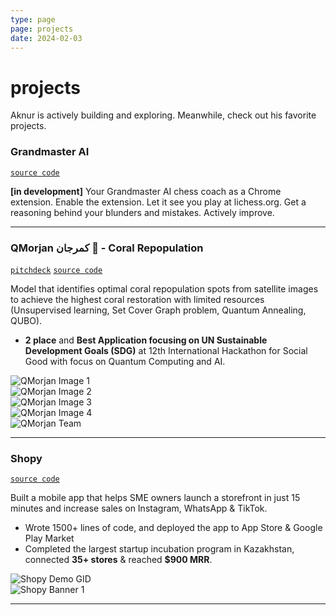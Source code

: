 ```yaml
---
type: page
page: projects
date: 2024-02-03
---
```



# projects

<Callout type="info" emoji="👾">
  Aknur is actively building and exploring. Meanwhile, check out his favorite projects.
</Callout>

### Grandmaster AI
[```source code```](https://github.com/akoQassym/grandmaster-ai)

**[in development]** Your Grandmaster AI chess coach as a Chrome extension. Enable the extension. Let it see you play at lichess.org. Get a reasoning behind your blunders and mistakes. Actively improve.

***

### QMorjan كمرجان 🪸 - Coral Repopulation
[```pitchdeck```](https://www.canva.com/design/DAGDlzHINQQ/Sqj4vnfQjR-goCGfqd68_A/edit?utm_content=DAGDlzHINQQ&utm_campaign=designshare&utm_medium=link2&utm_source=sharebutton) 
[```source code```](https://github.com/akoQassym/coral-repopulation)

Model that identifies optimal coral repopulation spots from satellite images to achieve the highest coral restoration with limited resources
(Unsupervised learning, Set Cover Graph problem, Quantum Annealing, QUBO).
- **2 place** and **Best Application focusing on UN Sustainable Development Goals (SDG)** at 12th International Hackathon for Social Good with focus on Quantum Computing and AI.

<AutoSlider autoplay>
  <div>
    <Image src="/images/qmorjan-solution-1.png" alt="QMorjan Image 1" width={1200} height={600} />
  </div>
  <div>
    <Image src="/images/qmorjan-solution-2.png" alt="QMorjan Image 2" width={1200} height={600} />
  </div>
  <div>
    <Image src="/images/qmorjan-solution-3.png" alt="QMorjan Image 3" width={1200} height={600} />
  </div>
  <div>
    <Image src="/images/qmorjan-solution-4.png" alt="QMorjan Image 4" width={1200} height={600} />
  </div>
  <div>
    <Image src="/images/qmorjan-team.png" alt="QMorjan Team" width={1200} height={600} />
  </div>
</AutoSlider>

***

### Shopy
[```source code```](https://github.com/akoQassym/shopy-mobile)

Built a mobile app that helps SME owners launch a storefront in just 15 minutes and increase sales on Instagram, WhatsApp & TikTok.
- Wrote 1500+ lines of code, and deployed the app to App Store & Google Play Market
- Completed the largest startup incubation program in Kazakhstan, connected **35+ stores** & reached **$900 MRR**.

<AutoSlider>
  <div>
    <Image src="/images/shopy-demo.gif" alt="Shopy Demo GID" width={200} height={400} />
  </div>
  <div>
    <Image src="/images/shopy-banner-1.png" alt="Shopy Banner 1" width={800} height={400} />
  </div>
</AutoSlider>

---
